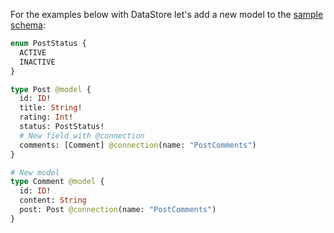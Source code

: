 For the examples below with DataStore let's add a new model to the [sample schema](/lib/datastore/getting-started#sample-schema):

```graphql
enum PostStatus {
  ACTIVE
  INACTIVE
}

type Post @model {
  id: ID!
  title: String!
  rating: Int!
  status: PostStatus!
  # New field with @connection
  comments: [Comment] @connection(name: "PostComments")
}

# New model
type Comment @model {
  id: ID!
  content: String
  post: Post @connection(name: "PostComments")
}
```